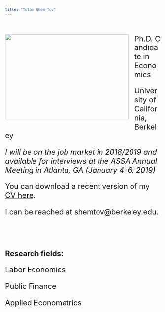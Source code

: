```yaml
---
title: "Yotam Shem-Tov"
---
```


 <!-- # To install icons I use the oackage library("icon") that can be installed using: devtools::install_github("ropenscilabs/icon") -->


<!-- <br><br> -->

<!-- <br><br> -->

<div class="page__inner-wrap" markdown="1">
<header><h1 class="page__title" itemprop="headline"></h1></header><section class="page__content" itemprop="text"><p><img class="img-responsive" style="float: left; margin: 0px 20px 20px 0px;" src="files/yotam.jpg" width="400" height="275">
<font size="5"> 

<p>Ph.D. Candidate in Economics </p>
<p>University of California, Berkeley </p>

<!-- <br><br> -->

<p> *I will be on the job market in 2018/2019 and available for interviews at the ASSA Annual Meeting in Atlanta, GA (January 4-6, 2019)* </p>


You can download a recent version of my <a href="files/CV_Yotam_ShemTov.pdf" target="_blank">CV here</a>.</p></section> 


I can be reached at shemtov@berkeley.edu.

<br><br>

**Research fields:**  
<p>Labor Economics</p><p>Public Finance </p><p>Applied Econometrics </p> 
<!-- Before coming to Berkeley I completed my B.A and M.A in Economics at Tel-Aviv University.  -->


<font size="4">
</div>

<br><br>
<br><br>
<br><br>

<!-- aass -->

<!-- aassa -->

<!-- </body> -->



<!-- sdsdsd -->


<!-- <img style="float: right;" src="Screenshot from 2016-05-06 11:00:07.png"> -->



